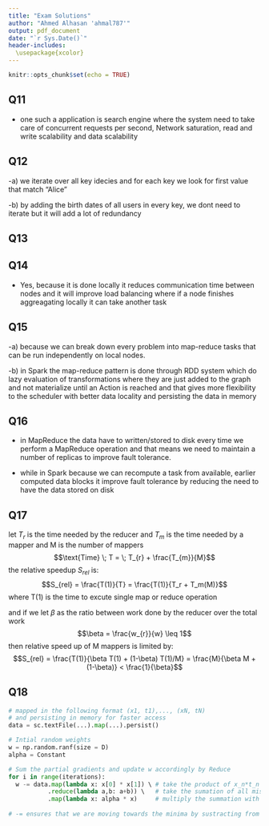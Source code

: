 ```yaml
---
title: "Exam Solutions"
author: "Ahmed Alhasan 'ahmal787'"
output: pdf_document
date: "`r Sys.Date()`"
header-includes: 
  \usepackage{xcolor}
---
```


\definecolor{mycolor}{HTML}{00007D}
```r
knitr::opts_chunk$set(echo = TRUE)
```


## Q11
- one such a application is search engine where the system need to take care of concurrent requests per second, Network saturation, read and write scalability and data scalability 
      

## Q12
-a) we iterate over all key idecies and for each key we look for first value that match "Alice"

-b) by adding the birth dates of all users in every key, we dont need to iterate but it will add a lot of redundancy 

## Q13



## Q14
- Yes, because it is done locally it reduces communication time between nodes and it will improve load balancing where if a node finishes aggreagating locally it can take another task 


## Q15
-a) because we can break down every problem into map-reduce tasks that can be run independently on local nodes.

-b) in Spark the map-reduce pattern is done through RDD system which do lazy evaluation of transformations where they are just added to the graph and not materialize until an Action is reached
and that gives more flexibility to the scheduler with better data locality and persisting the data in memory

## Q16
- in MapReduce the data have to written/stored to disk every time we perform a MapReduce operation and that means we need to maintain a number of replicas to improve fault tolerance.

- while in Spark  because we can recompute a task from available, earlier computed data blocks it improve fault tolerance by reducing the need to have the data stored on disk


## Q17
let $T_r$ is the time needed by the reducer and $T_m$ is the time needed by a mapper and M is the number of mappers
$$\text{Time} \; T = \; T_{r} + \frac{T_{m}}{M}$$
the relative speedup $S_{rel}$ is: 
$$S_{rel} = \frac{T(1)}{T} = \frac{T(1)}{T_r + T_m(M)}$$
where T(1) is the time to excute single map or reduce operation  

and if we let $\beta$ as the ratio between work done by the reducer over the total work
$$\beta = \frac{w_{r}}{w} \leq 1$$
then relative speed up of M mappers is limited by:
$$S_{rel} = \frac{T(1)}{\beta T(1) + (1-\beta) T(1)/M} = \frac{M}{\beta M + (1-\beta)} < \frac{1}{\beta}$$

## Q18
```python
# mapped in the following format (x1, t1),..., (xN, tN) 
# and persisting in memory for faster access 
data = sc.textFile(...).map(...).persist()

# Intial random weights
w = np.random.ranf(size = D)
alpha = Constant

# Sum the partial gradients and update w accordingly by Reduce  
for i in range(iterations):
  w -= data.map(lambda x: x[0] * x[1]) \ # take the product of x_n*t_n
           .reduce(lambda a,b: a+b)) \   # take the sumation of all misclassified instances in one                                            # iteration
           .map(lambda x: alpha * x)     # multiply the summation with alpha for one iteration
           
# -= ensures that we are moving towards the minima by sustracting from the old w
```


